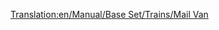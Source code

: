 [[Translation:en/Manual/Base Set/Trains/Mail Van]]
{{en/Manual/Base Set/Trains/Trains Carriages new|NormalCost=£ 1,335 ($ 2,670)
|NormalWeight=21 / 28 t
|Picture= [[File:en/Manual/Base Set/Trains/Mailvan.png]] [[File:en/Manual/Base Set/Trains/Mailvanx.png]]
|NormalCapacity=30 bags of mail
|MonoCost="
|MonoWeight=21 / 29 t
|MonoCapacity=35 bags of mail
|MagCost="
|MagWeight=21 / 30 t
|MagCapacity=37 bags of mail
|Description=It's just a van that carries mail.
}}